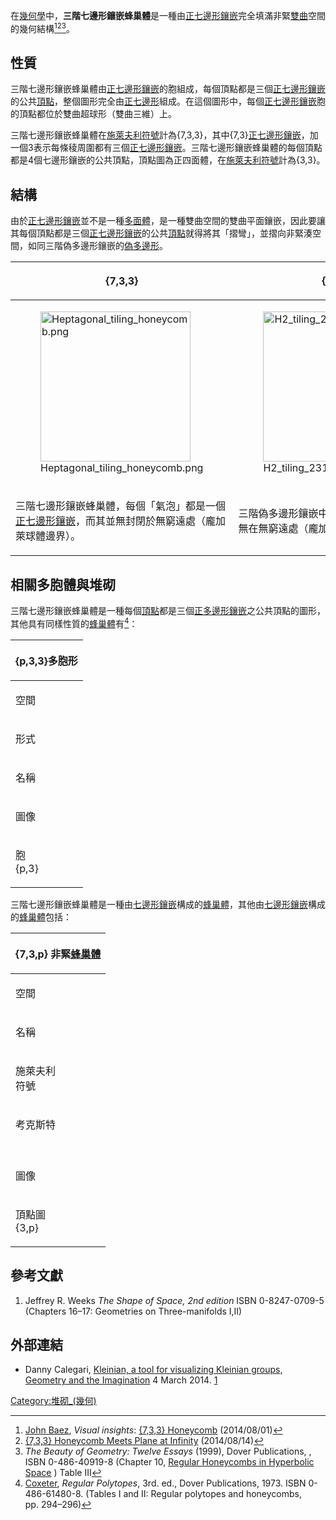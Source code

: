 {{Polytopebox
| name = 三階七邊形鑲嵌蜂巢體
| imagename = Hyperbolic_honeycomb_7-3-3_poincare_vc.png
| caption = [[庞加莱圆盘模型|雙曲龐加萊球體投影模型]]
| polytope = 三階七邊形鑲嵌蜂巢體
| Type = [[正圖形列表|雙曲正堆砌]]
| group_type = [[堆砌_(幾何)|堆砌]]
| Dimension = [[三維|三維]][[雙曲幾何|雙曲]][[空間|空間]]
| Cell = [[七邊形鑲嵌|七邊形鑲嵌]] [[正七邊形鑲嵌|{3,7}]] <br/>[[File:H2_tiling_237-1.png|40px]]
| Face = [[正七邊形|正七邊形]] [[七邊形|{7}]] <br>[[Image:Regular_polygon_heptagon.svg|35px]]
| Vertice_type = [[正四面體|正四面體]] [[正四面體|{3,3}]] <br/>[[Image:120-cell_verf.png|80px]]
| Schläfli = {7,3,3}
| Coxeter_diagram = {{CDD|node_1|7|node|3|node|3|node}}
| Symmetry_group = [7,3,3]
| dual = [[七階四面體堆砌|七階四面體堆砌]]
| Properties = [[正圖形|正]]、[[緊空間|非緊]]
}}
在[[幾何學|幾何學]]中，'''三階七邊形鑲嵌蜂巢體'''是一種由[[正七邊形鑲嵌|正七邊形鑲嵌]]完全填滿非緊[[雙曲幾何|雙曲]]空間的幾何結構<ref>[[John_Baez|John Baez]], ''Visual insights'': [http://blogs.ams.org/visualinsight/2014/08/01/733-honeycomb/ {7,3,3} Honeycomb] {{Wayback|url=http://blogs.ams.org/visualinsight/2014/08/01/733-honeycomb/ |date=20140808044949 }} (2014/08/01)</ref><ref>[http://blogs.ams.org/visualinsight/2014/08/14/733-honeycomb-meets-plane-at-infinity/ {7,3,3} Honeycomb Meets Plane at Infinity] {{Wayback|url=http://blogs.ams.org/visualinsight/2014/08/14/733-honeycomb-meets-plane-at-infinity/ |date=20150228075651 }} (2014/08/14)</ref><ref>''The Beauty of Geometry: Twelve Essays'' (1999), Dover Publications, {{LCCN|99035678||}}, ISBN 0-486-40919-8 (Chapter 10, [http://www.mathunion.org/ICM/ICM1954.3/Main/icm1954.3.0155.0169.ocr.pdf Regular Honeycombs in Hyperbolic Space] {{Wayback|url=http://www.mathunion.org/ICM/ICM1954.3/Main/icm1954.3.0155.0169.ocr.pdf |date=20160610043106 }}) Table III</ref>。

== 性質 ==
三階七邊形鑲嵌蜂巢體由[[正七邊形鑲嵌|正七邊形鑲嵌]]的胞組成，每個頂點都是三個[[正七邊形鑲嵌|正七邊形鑲嵌]]的公共[[頂點_(幾何)|頂點]]，整個圖形完全由[[正七邊形|正七邊形]]組成。在這個圖形中，每個[[正七邊形鑲嵌|正七邊形鑲嵌]]胞的頂點都位於雙曲超球形（雙曲三維{{link-en|超圓形|Hypercycle_(geometry)}}）上。

三階七邊形鑲嵌蜂巢體在[[施萊夫利符號|施萊夫利符號]]計為{7,3,3}，其中{7,3}[[正七邊形鑲嵌|正七邊形鑲嵌]]，加一個3表示每條稜周圍都有三個[[正七邊形鑲嵌|正七邊形鑲嵌]]。三階七邊形鑲嵌蜂巢體的每個頂點都是4個七邊形鑲嵌的公共頂點，頂點圖為正四面體，在[[施萊夫利符號|施萊夫利符號]]計為{3,3}。

== 結構 ==
由於[[正七邊形鑲嵌|正七邊形鑲嵌]]並不是一種[[多面體|多面體]]，是一種雙曲空間的雙曲平面鑲嵌，因此要讓其每個頂點都是三個[[正七邊形鑲嵌|正七邊形鑲嵌]]的公共[[頂點_(幾何)|頂點]]就得將其「摺彎」，並摺向非緊湊空間，如同三階偽多邊形鑲嵌的[[偽多邊形|偽多邊形]]。
{| class=wikitable width=480
!{7,3,3}
!{12i,3}
|-
|[[File:Heptagonal_tiling_honeycomb.png|240px]]
|[[File:H2_tiling_2312j-1.png|240px]]
|- align=center
|三階七邊形鑲嵌蜂巢體，每個「氣泡」都是一個[[正七邊形鑲嵌|正七邊形鑲嵌]]，而其並無封閉於無窮遠處（龐加萊球體邊界）。
|三階偽多邊形鑲嵌中的[[偽多邊形|偽多邊形]]，其兩端並無在無窮遠處（龐加萊圓盤邊界）會合。
|}

== 相關多胞體與堆砌 ==
三階七邊形鑲嵌蜂巢體是一種每個[[頂點_(幾何)|頂點]]都是三個[[正多邊形鑲嵌|正多邊形鑲嵌]]之公共頂點的圖形，其他具有同樣性質的[[堆砌_(幾何)|蜂巢體]]有<ref>[[哈罗德·斯科特·麦克唐纳·考克斯特|Coxeter]], ''Regular Polytopes'', 3rd. ed., Dover Publications, 1973. ISBN 0-486-61480-8. (Tables I and II: Regular polytopes and honeycombs, pp. 294–296)</ref>：
{| class=wikitable
!colspan=12|{p,3,3}多胞形
|-
!colspan=2|空間
!colspan=3|[[三維球面|S<sup>3</sup>]]
!colspan=4|{{link-en|雙曲空間|hyperbolic space|H<sup>3</sup>}}
|-
!colspan=2|形式
!colspan=3|有限
!仿緊
!colspan=3|非緊
|-
!colspan=2|名稱
![[正五胞體|{3,3,3}]]
![[四維超立方體|{4,3,3}]]
![[正一百二十胞體|{5,3,3}]]
![[三階六邊形鑲嵌蜂巢體|{6,3,3}]]
!{7,3,3}
!{8,3,3}
!... {∞,3,3}
|- style="text-align:center;"
!colspan=2|圖像
|[[File:Stereographic_polytope_5cell.png|60px]]
|[[File:Stereographic_polytope_8cell.png|60px]]
|[[File:Stereographic_polytope_120cell_faces.png|60px]]
|[[File:H3_633_FC_boundary.png|80px]]
|[[File:Heptagonal_tiling_honeycomb.png|60px]]
|
|
|- style="text-align:center;vertical-align:top;"
!colspan=2|胞<BR>{p,3}
|[[File:Tetrahedron.png|60px]]<BR>[[正四面體|{3,3}]]
|[[File:Hexahedron.png|60px]]<BR>[[正方體|{4,3}]]
|[[File:Dodecahedron.png|60px]]<BR>[[正十二面體|{5,3}]]
|[[File:Uniform_tiling_63-t0.png|60px]]<BR>[[正六邊形鑲嵌|{6,3}]]
|[[File:H2_tiling_237-1.png|60px]]<BR>[[正七邊形鑲嵌|{7,3}]]
|[[File:H2_tiling_238-1.png|60px]]<BR>[[正八邊形鑲嵌|{8,3}]]
|[[File:H2_tiling_23i-1.png|60px]]<BR>[[三階無限邊形鑲嵌|{∞,3}]]
|}
三階七邊形鑲嵌蜂巢體是一種由[[七邊形鑲嵌|七邊形鑲嵌]]構成的[[堆砌_(幾何)|蜂巢體]]，其他由[[七邊形鑲嵌|七邊形鑲嵌]]構成的[[堆砌_(幾何)|蜂巢體]]包括：
{| class=wikitable
!colspan=12|{7,3,p} 非緊[[堆砌_(幾何)|蜂巢體]]
|-
!空間
!colspan=7|{{link-en|雙曲空間|hyperbolic space|H<sup>3</sup>}}
|- style="text-align:center;"
!名稱
!三階<br/>七邊形鑲嵌<br/>蜂巢體
!四階<br/>七邊形鑲嵌<br/>蜂巢體
!五階<br/>七邊形鑲嵌<br/>蜂巢體
!六階<br/>七邊形鑲嵌<br/>蜂巢體
!七階<br/>七邊形鑲嵌<br/>蜂巢體
!八階<br/>七邊形鑲嵌<br/>蜂巢體
!無限階<br/>七邊形鑲嵌<br/>蜂巢體
|- style="text-align:center;"
!施萊夫利<br/>符號
!{7,3,3}
!{7,3,4}
!{7,3,5}
!{7,3,6}
!{7,3,7}
!{7,3,8}
!... {7,3,∞}
|- style="text-align:center;vertical-align:top;"
!考克斯特<BR>{{CDD|node_1|7|node|3|node|4|node_h0}}<BR>{{CDD|node_1|7|node_g|3sg|node_g|4|node}}
!{{CDD|node_1|7|node|3|node|3|node}}
!{{CDD|node_1|7|node|3|node|4|node}}<BR>{{CDD|node_1|7|node|split1|nodes}}
!{{CDD|node_1|7|node|3|node|5|node}}
!{{CDD|node_1|7|node|3|node|6|node}}<BR>{{CDD|node_1|7|node|split1|branch}}
!{{CDD|node_1|7|node|3|node|7|node}}
!{{CDD|node_1|7|node|3|node|8|node}}<BR>{{CDD|node_1|7|node|split1|branch|label4}}
!{{CDD|node_1|7|node|3|node|infin|node}}<BR>{{CDD|node_1|7|node|split1|branch|labelinfin}}
|- style="text-align:center;"
!圖像
|[[File:Hyperbolic_honeycomb_7-3-3_poincare_vc.png|80px]]
|[[File:Hyperbolic_honeycomb_7-3-4_poincare_vc.png|80px]]
|[[File:Hyperbolic_honeycomb_7-3-5_poincare_vc.png|80px]]
|[[File:Hyperbolic_honeycomb_7-3-6_poincare.png|80px]]
|
|
|
|- style="text-align:center;vertical-align:top;"
!頂點圖<BR>{3,p}<BR>{{CDD|node_1|3|node|p|node}}
|[[File:Tetrahedron.png|40px]]<BR>[[正四面體|{3,3}]]<BR>{{CDD|node_1|3|node|3|node}}
|[[File:Octahedron.png|40px]]<BR>[[正八面體|{3,4}]]<BR>{{CDD|node_1|3|node|4|node}}<BR>{{CDD|node_1|split1|nodes}}
|[[File:Icosahedron.png|40px]]<BR>[[正二十面體|{3,5}]]<BR>{{CDD|node_1|3|node|5|node}}
|[[File:Uniform_tiling_63-t2.png|40px]]<BR>[[正三角形鑲嵌|{3,6}]]<BR>{{CDD|node_1|3|node|6|node}}<BR>{{CDD|node_1|split1|branch}}
|[[File:H2_tiling_237-4.png|40px]]<BR>[[七階三角形鑲嵌|{3,7}]]<BR>{{CDD|node_1|3|node|7|node}}
|[[File:H2_tiling_238-4.png|40px]]<BR>[[八階三角形鑲嵌|{3,8}]]<BR>{{CDD|node_1|3|node|8|node}}<BR>{{CDD|node_1|split1|branch|label4}}
|[[File:H2_tiling_23i-4.png|40px]]<BR>[[無限階三角形鑲嵌|{3,∞}]]<BR>{{CDD|node_1|3|node|infin|node}}<BR>{{CDD|node_1|split1|branch|labelinfin}}
|}

== 參考文獻 ==
{{refbegin|2}}
# Jeffrey R. Weeks ''The Shape of Space, 2nd edition'' ISBN 0-8247-0709-5 (Chapters 16–17: Geometries on Three-manifolds I,II)
{{reflist}}
{{refend}}

== 外部連結 ==
* Danny Calegari, [http://lamington.wordpress.com/2014/03/04/kleinian-a-tool-for-visualizing-kleinian-groups/Kleinian Kleinian, a tool for visualizing Kleinian groups, Geometry and the Imagination] 4 March 2014. [https://web.archive.org/web/20161109004910/http://math.uchicago.edu/~dannyc/papers/kleinian_mtf_Feb_2014.pdf]

[[Category:堆砌_(幾何)|Category:堆砌_(幾何)]]